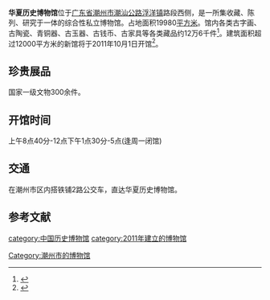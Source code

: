 {{Infobox Museum
|name        = 华夏历史博物馆
|image       = 
|imagesize   = 
|caption     =
|map_type    =
|map_caption =
|latitude    =
|longitude   =
|established = 2005年12月28日（开馆）
|location    = {{CHN}}[[广东省|广东省]][[潮州市|潮州市]][[潮汕公路|潮汕公路]]浮洋镇路段西侧
|type        = 私立综合
|visitors    =
|director    = 洪木荣
|curator     = 
|publictransit =
|website     =  http://www.huaxiahm.com/
}}
'''华夏历史博物馆'''位于[[广东省|广东省]][[潮州市|潮州市]][[潮汕公路|潮汕公路]][[浮洋镇|浮洋镇]]路段西侧，是一所集收藏、陈列、研究于一体的综合性私立博物馆。占地面积19980[[平方米|平方米]]。馆内各类古字画、古陶瓷、青铜器、古玉器、古钱币、古家具等各类藏品约12万6千件<ref>{{cite web|language=zh-hans|title=华夏历史博物馆|publisher=国际在线|url=http://gb.cri.cn/36724/2011/02/25/5431s3164763.htm|author=|date=2011-02-25|accessdate=2011-06-13|archive-date=2013-07-20|archive-url=https://web.archive.org/web/20130720071735/http://gb.cri.cn/36724/2011/02/25/5431s3164763.htm|dead-url=no}}</ref>。建筑面积超过12000平方米的新馆将于2011年10月1日开馆<ref>{{cite news|language=zh-hans|title=华夏博物馆再添新馆 收藏界泰斗亲临考察|publisher=人民网转中广网新闻|url=http://www.people.com.cn/h/2011/0613/c25408-1-44158746.html|author=杨媛|date=2011-06-13|accessdate=2011-06-13|archive-url=https://web.archive.org/web/20160304063933/http://www.people.com.cn/h/2011/0613/c25408-1-44158746.html|archive-date=2016-03-04|dead-url=yes}}</ref>。

== 珍贵展品 ==
国家一级文物300余件。

== 开馆时间 ==
上午8点40分-12点下午1点30分-5点(逢周一闭馆)

== 交通 ==
在潮州市区内搭铁铺2路公交车，直达华夏历史博物馆。

==参考文献==
{{reflist}}

[[category:中国历史博物馆|category:中国历史博物馆]]
[[Category:潮州市的博物馆|Category:潮州市的博物馆]]
[[category:2011年建立的博物馆|category:2011年建立的博物馆]]